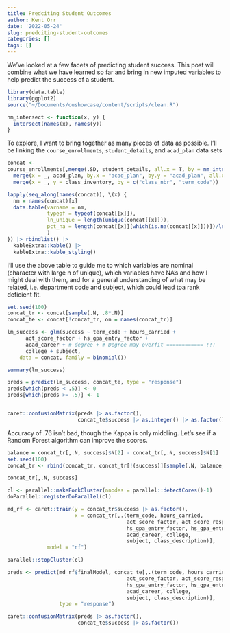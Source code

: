 ```yaml
---
title: Predciting Student Outcomes
author: Kent Orr
date: '2022-05-24'
slug: predciting-student-outcomes
categories: []
tags: []
---
```


We've looked at a few facets of predicting student success. This post will combine what we have learned so far and bring in new imputed variables to help predict the success of a student. 

```r
library(data.table)
library(ggplot2)
source("~/Documents/oushowcase/content/scripts/clean.R")

nm_intersect <- function(x, y) {
  intersect(names(x), names(y))
}
```

To explore, I want to bring together as many pieces of data as possible. I'll be linking the `course_enrollments`, `student_details`, and `acad_plan` data sets

```r
concat <-
course_enrollments[,merge(.SD, student_details, all.x = T, by = nm_intersect(course_enrollments, student_details))] |>
  merge(x = _, acad_plan, by.x = "acad_plan", by.y = "acad_plan", all.x = TRUE) |> 
  merge(x = _, y = class_inventory, by = c("class_nbr", "term_code"))

lapply(seq_along(names(concat)), \(x) {
  nm = names(concat)[x]
  data.table(varname = nm,
             typeof = typeof(concat[[x]]),
             ln_unique = length(unique(concat[[x]])),
             pct_na = length(concat[[x]][which(is.na(concat[[x]]))])/length(concat[[x]])
             )
}) |> rbindlist() |>
  kableExtra::kable() |>
  kableExtra::kable_styling()
```

I'll use the above table to guide me to which variables are nominal (character with large n of unique), which variables have NA's and how I might deal with them, and for a general understanding of what may be related, i.e. department code and subject, which could lead toa rank deficient fit. 


```r
set.seed(100)
concat_tr <- concat[sample(.N, .8*.N)]
concat_te <- concat[!concat_tr, on = names(concat_tr)]

lm_success <- glm(success ~ term_code + hours_carried + 
      act_score_factor + hs_gpa_entry_factor +
      acad_career + # degree + # Degree may overfit ============ !!!
      college + subject,
    data = concat, family = binomial())

summary(lm_success)

preds = predict(lm_success, concat_te, type = "response")
preds[which(preds < .5)] <- 0
preds[which(preds >= .5)] <- 1


caret::confusionMatrix(preds |> as.factor(), 
                       concat_te$success |> as.integer() |> as.factor())
```

Accuracy of .76 isn't bad, though the Kappa is only middling. Let's see if a Random Forest algorithm can improve the scores. 

```r

balance = concat_tr[,.N, success]$N[2] - concat_tr[,.N, success]$N[1] 
set.seed(100)
concat_tr <- rbind(concat_tr, concat_tr[!(success)][sample(.N, balance, replace = T)])

concat_tr[,.N, success]

cl <- parallel::makeForkCluster(nnodes = parallel::detectCores()-1)
doParallel::registerDoParallel(cl)

md_rf <- caret::train(y = concat_tr$success |> as.factor(),
                      x = concat_tr[,.(term_code, hours_carried, 
                                       act_score_factor, act_score_resp,
                                       hs_gpa_entry_factor, hs_gpa_entry_resp,
                                       acad_career, college, 
                                       subject, class_description)],
             model = "rf")

parallel::stopCluster(cl)

preds <- predict(md_rf$finalModel, concat_te[,.(term_code, hours_carried, 
                                       act_score_factor, act_score_resp,
                                       hs_gpa_entry_factor, hs_gpa_entry_resp,
                                       acad_career, college, 
                                       subject, class_description)],
                 type = "response")

caret::confusionMatrix(preds |> as.factor(), 
                       concat_te$success |> as.factor())
```

